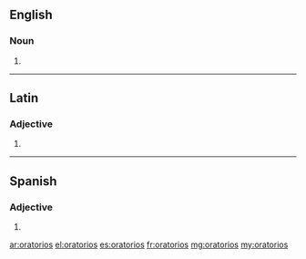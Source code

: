 ==English==

===Noun===
{{head|en|plural}}

# {{plural of|oratorio|lang=en}}

----

==Latin==

===Adjective===
{{la-adj-form|ōrātōriōs}}

# {{inflection of|ōrātōrius||acc|m|p|lang=la}}

----
==Spanish==

===Adjective===
{{head|es|adjective form|g=m-p}}

# {{masculine plural of|oratorio|lang=es}}

[[ar:oratorios]]
[[el:oratorios]]
[[es:oratorios]]
[[fr:oratorios]]
[[mg:oratorios]]
[[my:oratorios]]